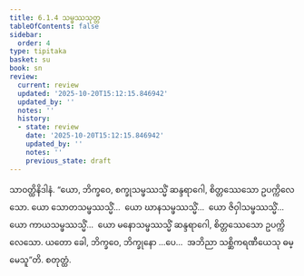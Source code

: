 ```yaml
---
title: 6.1.4 သမ္ဖဿသုတ္တ
tableOfContents: false
sidebar:
  order: 4
type: tipitaka
basket: su
book: sn
review:
  current: review
  updated: '2025-10-20T15:12:15.846942'
  updated_by: ''
  notes: ''
  history:
  - state: review
    date: '2025-10-20T15:12:15.846942'
    updated_by: ''
    notes: ''
    previous_state: draft
---
```



<DynamicBreadcrumb />


<ReviewStatus review={frontmatter.review} showDetails={true} />

<HypothesisAnnotation frontmatter={frontmatter} />

<Division number="325" book="sn" e="ch" v="18" p="326">

<Paragraph number="1099" book="sn">
သာဝတ္ထိနိဒါနံ. “ယော, ဘိက္ခဝေ, စက္ခုသမ္ဖဿသ္မိံ ဆန္ဒရာဂေါ, စိတ္တဿေသော ဥပက္ကိလေသော. ယော သောတသမ္ဖဿသ္မိံ…  ယော ဃာနသမ္ဖဿသ္မိံ…  ယော ဇိဝှါသမ္ဖဿသ္မိံ…  ယော ကာယသမ္ဖဿသ္မိံ…  ယော မနောသမ္ဖဿသ္မိံ ဆန္ဒရာဂေါ, စိတ္တဿေသော ဥပက္ကိလေသော. ယတော ခေါ, ဘိက္ခဝေ, ဘိက္ခုနော …ပေ…  အဘိညာ သစ္ဆိကရဏီယေသု ဓမ္မေသူ”တိ.

</Paragraph>
</Division>

<Paragraph number="1100" type="center" book="sn">
စတုတ္ထံ.
</Paragraph>